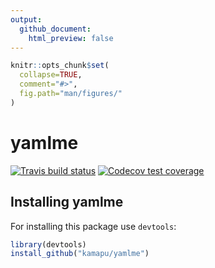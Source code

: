 ```yaml
---
output:
  github_document:
    html_preview: false
---
```


<!-- README.md is generated from README.Rmd. Please edit that file -->
<!-- Use snippet 'render_markdown' for it -->

```r
knitr::opts_chunk$set(
  collapse=TRUE,
  comment="#>",
  fig.path="man/figures/"
)
```

# yamlme

<!-- badges: start -->
[![Travis build status](https://travis-ci.com/kamapu/yamlme.svg?branch=master)](https://travis-ci.com/kamapu/yamlme)
[![Codecov test coverage](https://codecov.io/gh/kamapu/yamlme/branch/master/graph/badge.svg)](https://codecov.io/gh/kamapu/yamlme?branch=master)
<!-- badges: end -->

## Installing yamlme

For installing this package use `devtools`:

```r
library(devtools)
install_github("kamapu/yamlme")
```


